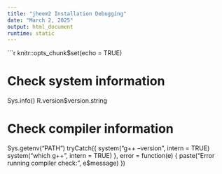 ```yaml
---
title: "jheem2 Installation Debugging"
date: "March 2, 2025"
output: html_document
runtime: static
---
```


```r
knitr::opts_chunk$set(echo = TRUE)

# Check system information
Sys.info()
R.version$version.string

# Check compiler information
Sys.getenv("PATH")
tryCatch({
  system("g++ --version", intern = TRUE)
  system("which g++", intern = TRUE)
}, error = function(e) {
  paste("Error running compiler check:", e$message)
})
